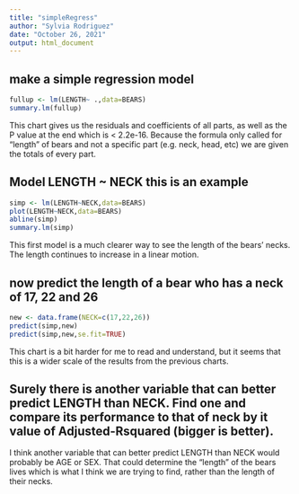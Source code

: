 ```yaml
---
title: "simpleRegress"
author: "Sylvia Rodriguez"
date: "October 26, 2021"
output: html_document
---
```



## make a simple regression model


```r
fullup <- lm(LENGTH~ .,data=BEARS)
summary.lm(fullup)
```

This chart gives us the residuals and coefficients of all parts, as well as the P value at the end which is < 2.2e-16. Because the formula only called for "length" of bears and not a specific part (e.g. neck, head, etc) we are given the totals of every part.

## Model LENGTH ~ NECK  this is an example  

```r
simp <- lm(LENGTH~NECK,data=BEARS)
plot(LENGTH~NECK,data=BEARS)
abline(simp)
summary.lm(simp)
```

This first model is a much clearer way to see the length of the bears' necks. The length continues to increase in a linear motion. 

## now predict the length of a bear who has a neck of 17, 22 and 26


```r
new <- data.frame(NECK=c(17,22,26))
predict(simp,new)
predict(simp,new,se.fit=TRUE)
```

This chart is a bit harder for me to read and understand, but it seems that this is a wider scale of the results from the previous charts. 

## Surely there is another variable that can better predict LENGTH than NECK. Find one and compare its performance to that of neck by it value of Adjusted-Rsquared (bigger is better).


I think another variable that can better predict LENGTH than NECK would probably be AGE or SEX. That could determine the "length" of the bears lives which is what I think we are trying to find, rather than the length of their necks. 